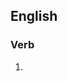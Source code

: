 ==English==

===Verb===
{{head|en|present participle}}

# {{present participle of|ruddle|lang=en|nocat=1}}